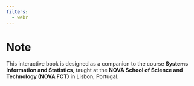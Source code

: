 ```yaml
---
filters:
  - webr
---
```


# Note 
This interactive book is designed as a companion to the course **Systems Information and Statistics**, taught at the **NOVA School of Science and Technology (NOVA FCT)** in Lisbon, Portugal.